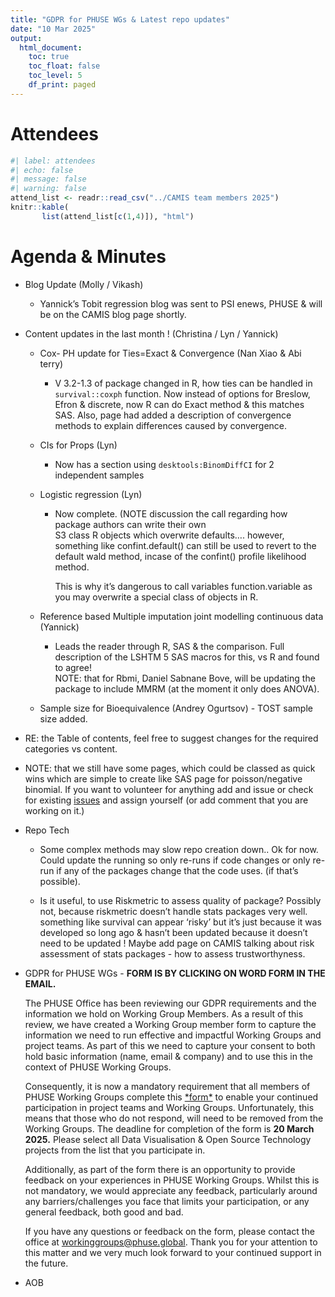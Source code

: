 ```yaml
---
title: "GDPR for PHUSE WGs & Latest repo updates"
date: "10 Mar 2025"
output:
  html_document: 
    toc: true
    toc_float: false
    toc_level: 5
    df_print: paged
---
```


# Attendees

```r
#| label: attendees
#| echo: false
#| message: false
#| warning: false
attend_list <- readr::read_csv("../CAMIS team members 2025")
knitr::kable(
       list(attend_list[c(1,4)]), "html")
```

# Agenda & Minutes

-   Blog Update (Molly / Vikash)

    -   Yannick's Tobit regression blog was sent to PSI enews, PHUSE & will be on the CAMIS blog page shortly.

-   Content updates in the last month ! (Christina / Lyn / Yannick)

    -   Cox- PH update for Ties=Exact & Convergence (Nan Xiao & Abi terry)

        -   V 3.2-1.3 of package changed in R, how ties can be handled in `survival::coxph` function. Now instead of options for Breslow, Efron & discrete, now R can do Exact method & this matches SAS. Also, page had added a description of convergence methods to explain differences caused by convergence.

    -   CIs for Props (Lyn)

        -   Now has a section using `desktools:BinomDiffCI` for 2 independent samples

    -   Logistic regression (Lyn)

        -   Now complete. (NOTE discussion the call regarding how package authors can write their own\
            S3 class R objects which overwrite defaults.... however, something like confint.default() can still be used to revert to the default wald method, incase of the confint() profile likelihood method.

            This is why it's dangerous to call variables function.variable as you may overwrite a special class of objects in R.

    -   Reference based Multiple imputation joint modelling continuous data (Yannick)

        -   Leads the reader through R, SAS & the comparison. Full description of the LSHTM 5 SAS macros for this, vs R and found to agree!\
            NOTE: that for Rbmi, Daniel Sabnane Bove, will be updating the package to include MMRM (at the moment it only does ANOVA).

    -   Sample size for Bioequivalence (Andrey Ogurtsov) - TOST sample size added.

-   RE: the Table of contents, feel free to suggest changes for the required categories vs content.

-   NOTE: that we still have some pages, which could be classed as quick wins which are simple to create like SAS page for poisson/negative binomial. If you want to volunteer for anything add and issue or check for existing [issues](https://github.com/PSIAIMS/CAMIS/issues) and assign yourself (or add comment that you are working on it.)

-   Repo Tech

    -   Some complex methods may slow repo creation down.. Ok for now.\
        Could update the running so only re-runs if code changes or only re-run if any of the packages change that the code uses. (if that's possible).

    -   Is it useful, to use Riskmetric to assess quality of package? Possibly not, because riskmetric doesn't handle stats packages very well. something like survival can appear 'risky' but it's just because it was developed so long ago & hasn't been updated because it doesn't need to be updated ! Maybe add page on CAMIS talking about risk assessment of stats packages - how to assess trustworthyness.

-   GDPR for PHUSE WGs - **FORM IS BY CLICKING ON WORD FORM IN THE EMAIL.**

    The PHUSE Office has been reviewing our GDPR requirements and the information we hold on Working Group Members. As a result of this review, we have created a Working Group member form to capture the information we need to run effective and impactful Working Groups and project teams. As part of this we need to capture your consent to both hold basic information (name, email & company) and to use this in the context of PHUSE Working Groups.

    Consequently, it is now a mandatory requirement that all members of PHUSE Working Groups complete this [\*form\*](https://forms.office.com/Pages/ResponsePage.aspx?id=xeEJLj1cykuXxFc6VpX1UKYKFE6i0SdEjGxMC4fPoj9UOUVUWkRQN1JXRE9BVU5UVTZIUUFHTEszMS4u) to enable your continued participation in project teams and Working Groups. Unfortunately, this means that those who do not respond, will need to be removed from the Working Groups. The deadline for completion of the form is **20 March 2025.** Please select all Data Visualisation & Open Source Technology projects from the list that you participate in.

    Additionally, as part of the form there is an opportunity to provide feedback on your experiences in PHUSE Working Groups. Whilst this is not mandatory, we would appreciate any feedback, particularly around any barriers/challenges you face that limits your participation, or any general feedback, both good and bad.

    If you have any questions or feedback on the form, please contact the office at [workinggroups\@phuse.global](mailto:workinggroups@phuse.global "mailto:workinggroups@phuse.global"). Thank you for your attention to this matter and we very much look forward to your continued support in the future.

-   AOB
